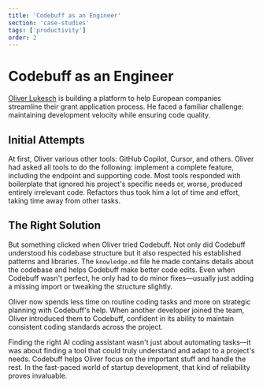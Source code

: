 ```yaml
---
title: 'Codebuff as an Engineer'
section: 'case-studies'
tags: ['productivity']
order: 2
---
```


# Codebuff as an Engineer

[Oliver Lukesch](https://blog.luk.sh/) is building a platform to help European companies streamline their grant application process. He faced a familiar challenge: maintaining development velocity while ensuring code quality.

## Initial Attempts

At first, Oliver various other tools: GitHub Copilot, Cursor, and others. Oliver had asked all tools to do the following: implement a complete feature, including the endpoint and supporting code. Most tools responded with boilerplate that ignored his project's specific needs or, worse, produced entirely irrelevant code. Refactors thus took him a lot of time and effort, taking time away from other tasks.

## The Right Solution

But something clicked when Oliver tried Codebuff. Not only did Codebuff understood his codebase structure but it also respected his established patterns and libraries. The `knowledge.md` file he made contains details about the codebase and helps Codebuff make better code edits. Even when Codebuff wasn't perfect, he only had to do minor fixes—usually just adding a missing import or tweaking the structure slightly.

Oliver now spends less time on routine coding tasks and more on strategic planning with Codebuff's help. When another developer joined the team, Oliver introduced them to Codebuff, confident in its ability to maintain consistent coding standards across the project.

Finding the right AI coding assistant wasn't just about automating tasks—it was about finding a tool that could truly understand and adapt to a project's needs. Codebuff helps Oliver focus on the important stuff and handle the rest. In the fast-paced world of startup development, that kind of reliability proves invaluable.
